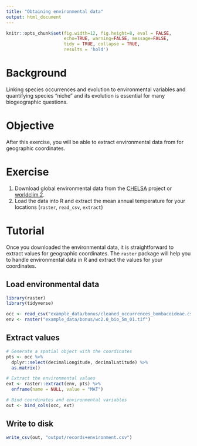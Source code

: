 ```yaml
---
title: "Obtaining environmental data"
output: html_document
---
```


```r
knitr::opts_chunk$set(fig.width=12, fig.height=8, eval = FALSE,
                      echo=TRUE, warning=FALSE, message=FALSE,
                      tidy = TRUE, collapse = TRUE,
                      results = 'hold')
```

# Background
Linking species occurrences and evolution to environmental variables and quantifying species "niche" and its evolution is essential for many biogeographic questions. 

# Objective
After this exercise, you will be able to extract environmental data from for geographic coordinates. 

# Exercise
1. Download global environmental data from the [CHELSA](http://chelsa-climate.org/) project or [worldclim 2](https://worldclim.org/version2).
2. Load the data into R and extract the mean annual temperature for your locations (`raster`, `read_csv`, `extract`)

# Tutorial
Once you downloaded the environmental data, it is straightforward to extract values for geographic coordinates. The `raster` package will help you to handle environmental data in R and extract the values for your coordinates. 

## Load environmental data
```r
library(raster)
library(tidyverse)

occ <- read_csv("example_data/bonus/cleaned_occurrences_bombacoideae.csv")
env <- raster("example_data/bonus/wc2.0_bio_5m_01.tif")
```

## Extract values
```r
# Generate a spatial object with the coordinates
pts <- occ %>% 
  dplyr::select(decimalLongitude, decimalLatitude) %>% 
  as.matrix()

# Extract the environmental values
ext <- raster::extract(env, pts) %>% 
  enframe(name = NULL, value = "MAT")

# Bind coordinates and environmental variables
out <- bind_cols(occ, ext)

```

## Write to disk
```r
write_csv(out, "output/records+environment.csv")
```






